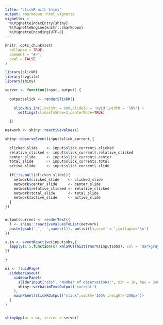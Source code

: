 ```yaml
---
title: "slickR with Shiny"
output: rmarkdown::html_vignette
vignette: >
  %\VignetteIndexEntry{shiny}
  %\VignetteEngine{knitr::rmarkdown}
  %\VignetteEncoding{UTF-8}
---
```


```r
knitr::opts_chunk$set(
  collapse = TRUE,
  comment = "#>",
  eval = FALSE
)
```

```r
library(slickR)
library(svglite)
library(shiny)
```
 
```r

server <- function(input, output) {
  
  output$slick <- renderSlickR({
    
    slickR(s.in(),height = 600,slideId = 'myId',width = '50%') +
      settings(slidesToShow=3,centerMode=TRUE)

  })

network <- shiny::reactiveValues()

shiny::observeEvent(input$slick_current,{
  
  clicked_slide    <- input$slick_current$.clicked
  relative_clicked <- input$slick_current$.relative_clicked
  center_slide     <- input$slick_current$.center
  total_slide      <- input$slick_current$.total
  active_slide     <- input$slick_current$.slide
  
  if(!is.null(clicked_slide)){
    network$clicked_slide    <- clicked_slide
    network$center_slide     <- center_slide
    network$relative_clicked <- relative_clicked
    network$total_slide      <- total_slide
    network$active_slide     <- active_slide
  }
})


output$current <- renderText({
  l <- shiny::reactiveValuesToList(network)
  paste(gsub('_',' ',names(l)), unlist(l),sep=' = ',collapse='\n')
})

s.in <- eventReactive(input$obs,{
  lapply(1:5,function(x) xmlSVG({hist(rnorm(input$obs), col = 'darkgray', border = 'white')},standalone=TRUE))
})

}

ui <- fluidPage(
  sidebarLayout(
    sidebarPanel(
      sliderInput("obs", "Number of observations:", min = 10, max = 500, value = 100),
      shiny::verbatimTextOutput('current')
    ),
    mainPanel(slickROutput("slick",width='100%',height='200px'))
  )
)


shinyApp(ui = ui, server = server)

```